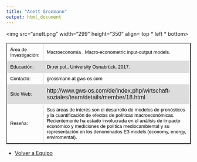 ```yaml
---
title: "Anett Groẞmann"
output: html_document
---
```

<html>
<head>
<style>
table {
    font-family: arial, sans-serif;
    border-collapse: collapse;
    width: 100%;
}

td, th {
    border: 1px solid #dddddd;
    text-align: left;
    padding: 8px;
}

tr:nth-child(even) {
    background-color: #dddddd;
}
</style>
</head>

<body>
 
<img src="anett.png" width="299" height="350" align= top * left * bottom>

<table border="2">

<tr>
<td> <font size="2" color="black">Área de Investigación: </font>
 </td>

<td> <font size="2" color="black"> Macroeconomía , Macro-econometric input-output models.  </font></td>

<tr>

<td> <font size="2" color="black"> Educación:</font>
 </td>

<td> <font size="2" color="black"> Dr.rer.pol., University Osnabrück, 2017. </font>
</td>
    
</tr>

<tr>
<td> <font size="2" color="black"> Contacto:</font> </td>

<td> <font size="2" color="black"> grossmann at gws-os.com </font> </td>

</tr>

<tr> 
<td > <font size="2" color="black"> Sitio Web: </font> </td> 
<td>  http://www.gws-os.com/de/index.php/wirtschaft-soziales/team/details/member/18.html  </td>

<tr>
<td> 
<font size="2" color="black"> Reseña: </font> </td>
<td><font size="2" color="black"> 
Sus áreas de interés son el desarrollo de modelos de pronósticos y la cuantificación de efectos de políticas macroeconómicas. Recientemente ha estado involucrada en el análisis de impacto económico y mediciones de política mediocambiental y su representación en los denominados E3 models (economy, energy, enviromental).   </font>
</td>
</tr>
</tr>


</table> 

- <a href="http://www.coforce.cl/equipo.html"> Volver a Equipo </a>

</body>


</html>